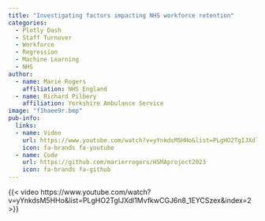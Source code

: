 ```yaml
---
title: "Investigating factors impacting NHS workforce retention"
categories:
  - Plotly Dash
  - Staff Turnover
  - Workforce
  - Regression
  - Machine Learning
  - NHS
author:
  - name: Marie Rogers
    affiliation: NHS England
  - name: Richard Pilbery
    affiliation: Yorkshire Ambulance Service
image: "f1haee9r.bmp"
pub-info:
  links:
  - name: Video
    url: https://www.youtube.com/watch?v=yYnkdsM5HHo&list=PLgHO2TgIJXdl1MvfkwCGJ6n8_1EYCSzex&index=2
    icon: fa-brands fa-youtube
  - name: Code
    url: https://github.com/marierrogers/HSMAproject2023
    icon: fa-brands fa-github
---
```



{{< video https://www.youtube.com/watch?v=yYnkdsM5HHo&list=PLgHO2TgIJXdl1MvfkwCGJ6n8_1EYCSzex&index=2 >}}
